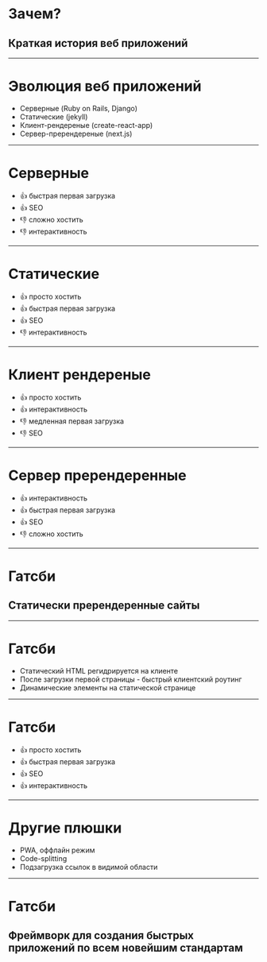 

# Зачем?
## Краткая история веб приложений

---

# Эволюция веб приложений

- Серверные (Ruby on Rails, Django)
- Статические (jekyll)
- Клиент-рендереные (create-react-app)
- Сервер-пререндерeные (next.js)

---

# Серверные

- 👍 быстрая первая загрузка
- 👍 SEO
- 👎 сложно хостить
- 👎 интерактивность

---

# Статические

- 👍 просто хостить
- 👍 быстрая первая загрузка
- 👍 SEO
- 👎 интерактивность

---

# Клиент рендереные

- 👍 просто хостить
- 👍 интерактивность
- 👎 медленная первая загрузка
- 👎 SEO

---

# Сервер пререндеренные

- 👍 интерактивность
- 👍 быстрая первая загрузка
- 👍 SEO
- 👎 сложно хостить

---


# Гатсби
## Статически пререндеренные сайты

---


# Гатсби

- Статический HTML регидрируется на клиенте
- После загрузки первой страницы - быстрый клиентский роутинг
- Динамические элементы на статической странице

---

# Гатсби

- 👍 просто хостить
- 👍 быстрая первая загрузка
- 👍 SEO
- 👍 интерактивность

---


# Другие плюшки

- PWA, оффлайн режим
- Code-splitting
- Подзагрузка ссылок в видимой области

---


# Гатсби
## Фреймворк для создания быстрых приложений по всем новейшим стандартам
